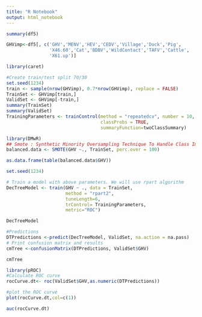 ---
title: "R Notebook"
output: html_notebook
---



```{r}
summary(df5)
```
```{r}
GHVimp<-df5[, c('GHV','MENV','HEV','CEDV','Village','Duck','Pig',
                'X46.60','Cat','BDBV','WildContact','TAFV','Cattle',
                'X61.up')]
```
```{r}
library(caret)
```

```{r}
#Create train/test split 70/30
set.seed(1234)
train <- sample(nrow(GHVimp), 0.7*nrow(GHVimp), replace = FALSE)
TrainSet <- GHVimp[train,]
ValidSet <- GHVimp[-train,]
summary(TrainSet)
summary(ValidSet)
TrainingParameters <- trainControl(method = "repeatedcv", number = 10, repeats=10,
                                   classProbs = TRUE,
                                   summaryFunction=twoClassSummary)
```
```{r}
library(DMwR)
## Smote : Synthetic Minority Oversampling Technique To Handle Class Imbalance In Binary Classification; code below puts it at 1:1 balance
balanced.data <- SMOTE(GHV ~., TrainSet, perc.over = 100)

as.data.frame(table(balanced.data$GHV))
```
```{r}
set.seed(1234)

# Train a model with above parameters. We will use rpart algorithm
DecTreeModel <- train(GHV ~ ., data = TrainSet, 
                      method = "rpart2",
                      tuneLength=6,
                      trControl= TrainingParameters,
                      metric="ROC")

```
```{r}
DecTreeModel
```

```{r}
#Predictions
DTPredictions <-predict(DecTreeModel, ValidSet, na.action = na.pass)
# Print confusion matrix and results
cmTree <-confusionMatrix(DTPredictions, ValidSet$GHV)
```
```{r}
cmTree
```


```{r}
library(pROC)
#Calculate ROC curve
rocCurve.dt<- roc(ValidSet$GHV,as.numeric(DTPredictions))

```
```{r}
#plot the ROC curve
plot(rocCurve.dt,col=c(1))
```
```{r}
auc(rocCurve.dt)
```


